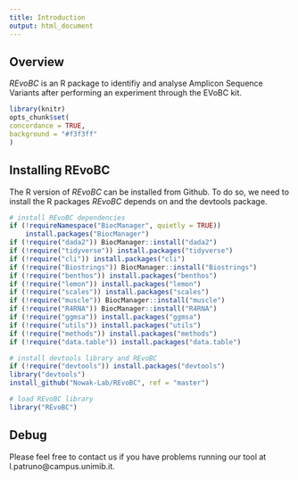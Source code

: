 ---
title: Introduction
output: html_document
---

## Overview

*REvoBC* is an R package to identifiy and analyse Amplicon Sequence Variants after performing an experiment through the EVoBC kit. 

```{r include=FALSE}
library(knitr)
opts_chunk$set(
concordance = TRUE,
background = "#f3f3ff"
)
```

## Installing REvoBC

The R version of *REvoBC* can be installed from Github. To do so, we need to install the R packages *REvoBC* depends on and the devtools package. 


```{r eval=FALSE}
# install REvoBC dependencies
if (!requireNamespace("BiocManager", quietly = TRUE))
    install.packages("BiocManager")
if (!require("dada2")) BiocManager::install("dada2")
if (!require("tidyverse")) install.packages("tidyverse")
if (!require("cli")) install.packages("cli")
if (!require("Biostrings")) BiocManager::install("Biostrings")
if (!require("benthos")) install.packages("benthos")
if (!require("lemon")) install.packages("lemon")
if (!require("scales")) install.packages("scales")
if (!require("muscle")) BiocManager::install("muscle")
if (!require("R4RNA")) BiocManager::install("R4RNA")
if (!require("ggmsa")) install.packages("ggmsa")
if (!require("utils")) install.packages("utils")
if (!require("methods")) install.packages("methods")
if (!require("data.table")) install.packages("data.table")

# install devtools library and REvoBC
if (!require("devtools")) install.packages("devtools")
library("devtools")
install_github("Nowak-Lab/REvoBC", ref = "master")

# load REvoBC library
library("REvoBC")
```

## Debug

Please feel free to contact us if you have problems running our tool at l.patruno@campus.unimib.it. 
